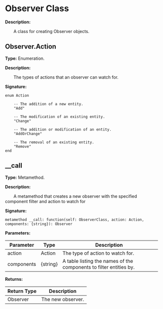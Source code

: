 
# Observer Class

**Description:**

&emsp;&emsp;A class for creating Observer objects.

## Observer.Action

**Type:** Enumeration.

**Description:**

&emsp;&emsp;The types of actions that an observer can watch for.

**Signature:**
```tl
enum Action

	-- The addition of a new entity.
	"Add"

	-- The modification of an existing entity.
	"Change"

	-- The addition or modification of an entity.
	"AddOrChange"

	-- The removal of an existing entity.
	"Remove"
end
```

## __call

**Type:** Metamethod.

**Description:**

&emsp;&emsp;A metamethod that creates a new observer with the specified component filter and action to watch for

**Signature:**
```tl
metamethod __call: function(self: ObserverClass, action: Action, components: {string}): Observer
```

**Parameters:**

| Parameter | Type | Description |
| --- | --- | --- |
| action | Action | The type of action to watch for. |
| components | \{string} | A table listing the names of the components to filter entities by. |

**Returns:**

| Return Type | Description |
| --- | --- |
| Observer | The new observer. |